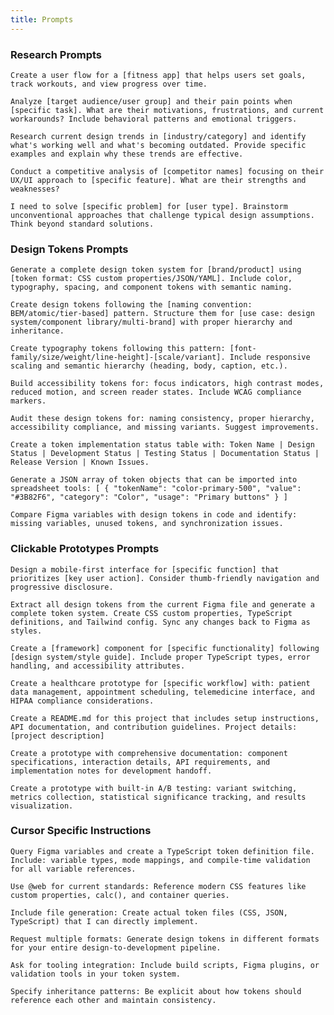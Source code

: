 ```yaml
---
title: Prompts
---
```


### Research Prompts

```text "User Flow Creation"
Create a user flow for a [fitness app] that helps users set goals, track workouts, and view progress over time.
```

```text "User Analysis"
Analyze [target audience/user group] and their pain points when [specific task]. What are their motivations, frustrations, and current workarounds? Include behavioral patterns and emotional triggers.
```

```text "Design Trend Research"
Research current design trends in [industry/category] and identify what's working well and what's becoming outdated. Provide specific examples and explain why these trends are effective.
```

```text "Competitive Analysis"
Conduct a competitive analysis of [competitor names] focusing on their UX/UI approach to [specific feature]. What are their strengths and weaknesses?
```

```text "Problem Solving"
I need to solve [specific problem] for [user type]. Brainstorm unconventional approaches that challenge typical design assumptions. Think beyond standard solutions.
```

### Design Tokens Prompts

```text "Generate Design Token System"
Generate a complete design token system for [brand/product] using [token format: CSS custom properties/JSON/YAML]. Include color, typography, spacing, and component tokens with semantic naming.
```

```text "Create Design Tokens with Naming Convention"
Create design tokens following the [naming convention: BEM/atomic/tier-based] pattern. Structure them for [use case: design system/component library/multi-brand] with proper hierarchy and inheritance.
```

```text "Create Typography Tokens"
Create typography tokens following this pattern: [font-family/size/weight/line-height]-[scale/variant]. Include responsive scaling and semantic hierarchy (heading, body, caption, etc.).
```

```text "Build Accessibility Tokens"
Build accessibility tokens for: focus indicators, high contrast modes, reduced motion, and screen reader states. Include WCAG compliance markers.
```

```text "Audit Design Tokens"
Audit these design tokens for: naming consistency, proper hierarchy, accessibility compliance, and missing variants. Suggest improvements.
```

```text "Create Token Implementation Status Table"
Create a token implementation status table with: Token Name | Design Status | Development Status | Testing Status | Documentation Status | Release Version | Known Issues.
```

```text "Generate JSON Array of Token Objects"
Generate a JSON array of token objects that can be imported into spreadsheet tools: [ { "tokenName": "color-primary-500", "value": "#3B82F6", "category": "Color", "usage": "Primary buttons" } ]
```

```text "Compare Figma Variables with Design Tokens"
Compare Figma variables with design tokens in code and identify: missing variables, unused tokens, and synchronization issues.
```

### Clickable Prototypes Prompts

```text "Design Mobile-First Interface"
Design a mobile-first interface for [specific function] that prioritizes [key user action]. Consider thumb-friendly navigation and progressive disclosure.
```

```text "Extract Design Tokens from Figma"
Extract all design tokens from the current Figma file and generate a complete token system. Create CSS custom properties, TypeScript definitions, and Tailwind config. Sync any changes back to Figma as styles.
```

```text "Create Framework Component"
Create a [framework] component for [specific functionality] following [design system/style guide]. Include proper TypeScript types, error handling, and accessibility attributes.
```

```text "Create Healthcare Prototype"
Create a healthcare prototype for [specific workflow] with: patient data management, appointment scheduling, telemedicine interface, and HIPAA compliance considerations.
```

```text "Create README.md"
Create a README.md for this project that includes setup instructions, API documentation, and contribution guidelines. Project details: [project description]
```

```text "Create Prototype with Comprehensive Documentation"
Create a prototype with comprehensive documentation: component specifications, interaction details, API requirements, and implementation notes for development handoff.
```

```text "Create Prototype with A/B Testing"
Create a prototype with built-in A/B testing: variant switching, metrics collection, statistical significance tracking, and results visualization.
```

### Cursor Specific Instructions

```text "Query Figma Variables"
Query Figma variables and create a TypeScript token definition file. Include: variable types, mode mappings, and compile-time validation for all variable references.
```

```text "Use @web for Current Standards"
Use @web for current standards: Reference modern CSS features like custom properties, calc(), and container queries.
```

```text "Include File Generation"
Include file generation: Create actual token files (CSS, JSON, TypeScript) that I can directly implement.
```

```text "Request Multiple Formats"
Request multiple formats: Generate design tokens in different formats for your entire design-to-development pipeline.
```

```text "Ask for Tooling Integration"
Ask for tooling integration: Include build scripts, Figma plugins, or validation tools in your token system.
```

```text "Specify Inheritance Patterns"
Specify inheritance patterns: Be explicit about how tokens should reference each other and maintain consistency.
``` 